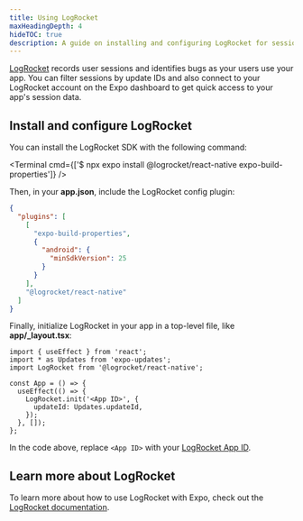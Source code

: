 ```yaml
---
title: Using LogRocket
maxHeadingDepth: 4
hideTOC: true
description: A guide on installing and configuring LogRocket for session replays and error monitoring.
---
```



[LogRocket](https://logrocket.com) records user sessions and identifies bugs as your users use your app. You can filter sessions by update IDs and also connect to your LogRocket account on the Expo dashboard to get quick access to your app's session data.

## Install and configure LogRocket

You can install the LogRocket SDK with the following command:

<Terminal cmd={['$ npx expo install @logrocket/react-native expo-build-properties']} />

Then, in your **app.json**, include the LogRocket config plugin:

```json app.json
{
  "plugins": [
    [
      "expo-build-properties",
      {
        "android": {
          "minSdkVersion": 25
        }
      }
    ],
    "@logrocket/react-native"
  ]
}
```

Finally, initialize LogRocket in your app in a top-level file, like **app/\_layout.tsx**:

```tsx app/_layout.tsx
import { useEffect } from 'react';
import * as Updates from 'expo-updates';
import LogRocket from '@logrocket/react-native';

const App = () => {
  useEffect(() => {
    LogRocket.init('<App ID>', {
      updateId: Updates.updateId,
    });
  }, []);
};
```

In the code above, replace `<App ID>` with your [LogRocket App ID](https://app.logrocket.com/r/settings/setup).

## Learn more about LogRocket

To learn more about how to use LogRocket with Expo, check out the [LogRocket documentation](https://docs.logrocket.com/reference/react-native-expo-adding-the-sdk).
